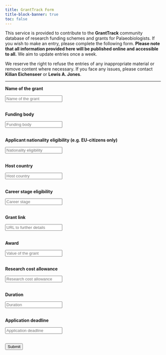 ```yaml
---
title: GrantTrack Form
title-block-banner: true
toc: false
---
```


::: justify
This service is provided to contribute to the **GrantTrack** community database of research funding schemes and grants for Palaeobiologists. If you wish to make an entry, please complete the following form. **Please note that all information provided here will be published online and accessible to all.** We aim to update entries once a week.

We reserve the right to refuse the entries of any inappropriate material or remove content where necessary. If you face any issues, please contact <a href="mailto:kilian.eichenseer@gmail.com" style="text-decoration: none" target="_blank">**Kilian Eichenseer**</a> or <a href="mailto:LewisA.Jones@outlook.com" style="text-decoration: none" target="_blank">**Lewis A. Jones**</a>.
:::

------------------------------------------------------------------------

<form method="POST" action="https://script.google.com/macros/s/AKfycbzMAEzqi1FStfZiOLWEzcTHObK9vNGdF3WclVmz8uaz76JWQrE_eIQmyVPd21bdeRlU/exec">

<p>**Name of the grant**</p>

<input name="Name" type="text" placeholder="Name of the grant" required>\
<br>

<p>**Funding body**</p>

<input name="Funder" type="text" placeholder="Funding body" required>\
<br>

<p>**Applicant nationality eligibility (e.g. EU-citizens only)**</p>

<input name="Applicant" type="text" placeholder="Nationality eligibility" required>\
<br>

<p>**Host country**</p>

<input name="Host" type="text" placeholder="Host country" required>\
<br>

<p>**Career stage eligibility**</p>

<input name="Career" type="text" placeholder="Career stage" required>\
<br>

<p>**Grant link**</p>

<input name="URL" type="text" placeholder="URL to further details" required>\
<br>

<p>**Award**</p>

<input name="Award" type="text" placeholder="Value of the grant" required>\
<br>

<p>**Research cost allowance**</p>

<input name="Research" type="text" placeholder="Research cost allowance" required>\
<br>

<p>**Duration**</p>

<input name="Duration" type="text" placeholder="Duration" required>\
<br>

<p>**Application deadline**</p>

<input name="Deadline" type="text" placeholder="Application deadline" required>\
<br>

<button type="submit">

Submit
</button>

</form>
